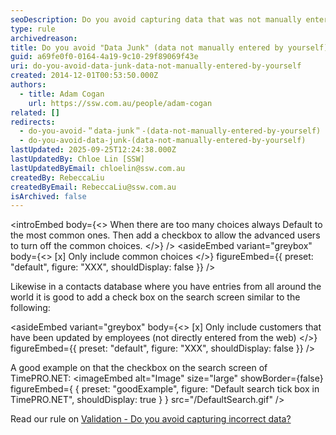 ```yaml
---
seoDescription: Do you avoid capturing data that was not manually entered by yourself?
type: rule
archivedreason:
title: Do you avoid "Data Junk" (data not manually entered by yourself)?
guid: a69fe0f0-0164-4a19-9c10-29f89069f43e
uri: do-you-avoid-data-junk-data-not-manually-entered-by-yourself
created: 2014-12-01T00:53:50.000Z
authors:
  - title: Adam Cogan
    url: https://ssw.com.au/people/adam-cogan
related: []
redirects:
  - do-you-avoid-＂data-junk＂-(data-not-manually-entered-by-yourself)
  - do-you-avoid-data-junk-(data-not-manually-entered-by-yourself)
lastUpdated: 2025-09-25T12:24:38.000Z
lastUpdatedBy: Chloe Lin [SSW]
lastUpdatedByEmail: chloelin@ssw.com.au
createdBy: RebeccaLiu
createdByEmail: RebeccaLiu@ssw.com.au
isArchived: false
---
```


<introEmbed
  body={<>
When there are too many choices always Default to the most common ones. Then add a checkbox to allow the advanced users to turn off the common choices.
  </>}
/>
<asideEmbed
  variant="greybox"
  body={<>
    [x] Only include common choices
  </>}
  figureEmbed={{
    preset: "default",
    figure: "XXX",
    shouldDisplay: false
  }}
/>

Likewise in a contacts database where you have entries from all around the world it is good to add a check box on the search screen similar to the following:

<asideEmbed
  variant="greybox"
  body={<>
    [x] Only include customers that have been updated by employees (not directly entered from the web)
  </>}
  figureEmbed={{
    preset: "default",
    figure: "XXX",
    shouldDisplay: false
  }}
/>

A good example on that the checkbox on the search screen of TimePRO.NET:
<imageEmbed
  alt="Image"
  size="large"
  showBorder={false}
  figureEmbed={ {
    preset: "goodExample",
    figure: "Default search tick box in TimePRO.NET",
    shouldDisplay: true
  } }
  src="/DefaultSearch.gif"
/>

Read our rule on [Validation - Do you avoid capturing incorrect data?](/validation-do-you-avoid-capturing-incorrect-data)
